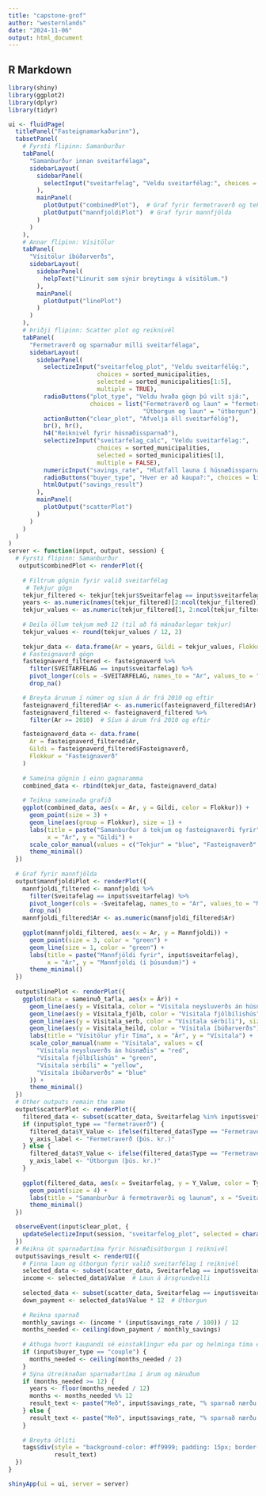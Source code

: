 ```yaml
---
title: "capstone-grof"
author: "westernlands"
date: "2024-11-06"
output: html_document
---
```


## R Markdown


```r

library(shiny)
library(ggplot2)
library(dplyr)
library(tidyr)

ui <- fluidPage(
  titlePanel("Fasteignamarkaðurinn"),
  tabsetPanel(
    # Fyrsti flipinn: Samanburður
    tabPanel(
      "Samanburður innan sveitarfélaga",
      sidebarLayout(
        sidebarPanel(
          selectInput("sveitarfelag", "Veldu sveitarfélag:", choices = unique(tekjur$Sveitarfelag))
        ),
        mainPanel(
          plotOutput("combinedPlot"),  # Graf fyrir fermetraverð og tekjur
          plotOutput("mannfjoldiPlot")  # Graf fyrir mannfjölda
        )
      )
    ),
    # Annar flipinn: Vísitölur
    tabPanel(
      "Vísitölur íbúðarverðs",
      sidebarLayout(
        sidebarPanel(
          helpText("Línurit sem sýnir breytingu á vísitölum.")
        ),
        mainPanel(
          plotOutput("linePlot")
        )
      )
    ),
    # Þriðji flipinn: Scatter plot og reiknivél
    tabPanel(
      "Fermetraverð og sparnaður milli sveitarfélaga",
      sidebarLayout(
        sidebarPanel(
          selectizeInput("sveitarfelog_plot", "Veldu sveitarfélög:",
                         choices = sorted_municipalities, 
                         selected = sorted_municipalities[1:5], 
                         multiple = TRUE),
          radioButtons("plot_type", "Veldu hvaða gögn þú vilt sjá:",
                       choices = list("Fermetraverð og laun" = "fermetraverð", 
                                      "Útborgun og laun" = "útborgun")),
          actionButton("clear_plot", "Afvelja öll sveitarfélög"),
          br(), hr(),
          h4("Reiknivél fyrir húsnæðissparnað"),
          selectizeInput("sveitarfelag_calc", "Veldu sveitarfélag:",
                         choices = sorted_municipalities, 
                         selected = sorted_municipalities[1], 
                         multiple = FALSE),
          numericInput("savings_rate", "Hlutfall launa í húsnæðissparnað (%):", value = 33, min = 1, max = 100),
          radioButtons("buyer_type", "Hver er að kaupa?:", choices = list("Einstaklingur" = "single", "Par" = "couple"), selected = "single"),
          htmlOutput("savings_result")
        ),
        mainPanel(
          plotOutput("scatterPlot") 
        )
      )
    )
  )
)
server <- function(input, output, session) {
  # Fyrsti flipinn: Samanburður
   output$combinedPlot <- renderPlot({
    
    # Filtrum gögnin fyrir valið sveitarfélag
     # Tekjur gögn
    tekjur_filtered <- tekjur[tekjur$Sveitarfelag == input$sveitarfelag, ]
    years <- as.numeric(names(tekjur_filtered)[2:ncol(tekjur_filtered)])
    tekjur_values <- as.numeric(tekjur_filtered[1, 2:ncol(tekjur_filtered)])
    
    # Deila öllum tekjum með 12 (til að fá mánaðarlegar tekjur)
    tekjur_values <- round(tekjur_values / 12, 2)
    
    tekjur_data <- data.frame(Ar = years, Gildi = tekjur_values, Flokkur = "Tekjur")
    # Fasteignaverð gögn
    fasteignaverd_filtered <- fasteignaverd %>%
      filter(SVEITARFELAG == input$sveitarfelag) %>%
      pivot_longer(cols = -SVEITARFELAG, names_to = "Ar", values_to = "Fasteignaverð") %>%
      drop_na()

    # Breyta árunum í númer og síun á ár frá 2010 og eftir
    fasteignaverd_filtered$Ar <- as.numeric(fasteignaverd_filtered$Ar)
    fasteignaverd_filtered <- fasteignaverd_filtered %>%
      filter(Ar >= 2010)  # Síun á árum frá 2010 og eftir

    fasteignaverd_data <- data.frame(
      Ar = fasteignaverd_filtered$Ar,
      Gildi = fasteignaverd_filtered$Fasteignaverð,
      Flokkur = "Fasteignaverð"
    )
    
    # Sameina gögnin í einn gagnaramma
    combined_data <- rbind(tekjur_data, fasteignaverd_data)
    
    # Teikna sameinaða grafið
    ggplot(combined_data, aes(x = Ar, y = Gildi, color = Flokkur)) +
      geom_point(size = 3) +
      geom_line(aes(group = Flokkur), size = 1) +
      labs(title = paste("Samanburður á tekjum og fasteignaverði fyrir", input$sveitarfelag),
           x = "Ár", y = "Gildi") +
      scale_color_manual(values = c("Tekjur" = "blue", "Fasteignaverð" = "skyblue")) +
      theme_minimal()
  })
  
  # Graf fyrir mannfjölda
  output$mannfjoldiPlot <- renderPlot({
    mannfjoldi_filtered <- mannfjoldi %>%
      filter(Sveitafelag == input$sveitarfelag) %>%
      pivot_longer(cols = -Sveitafelag, names_to = "Ar", values_to = "Mannfjoldi") %>%
      drop_na()
    mannfjoldi_filtered$Ar <- as.numeric(mannfjoldi_filtered$Ar)
    
    ggplot(mannfjoldi_filtered, aes(x = Ar, y = Mannfjoldi)) +
      geom_point(size = 3, color = "green") +
      geom_line(size = 1, color = "green") +
      labs(title = paste("Mannfjöldi fyrir", input$sveitarfelag),
           x = "Ár", y = "Mannfjöldi (í þúsundum)") +
      theme_minimal()
  })
  
  output$linePlot <- renderPlot({
    ggplot(data = sameinuð_tafla, aes(x = Ár)) +
      geom_line(aes(y = Vísitala, color = "Vísitala neysluverðs án húsnæðis"), size = 1) +
      geom_line(aes(y = Vísitala_fjölb, color = "Vísitala fjölbílishús"), size = 1) +
      geom_line(aes(y = Visitala_serb, color = "Vísitala sérbíli"), size = 1) +
      geom_line(aes(y = Visitala_heild, color = "Vísitala íbúðarverðs"), size = 1) +
      labs(title = "Vísitölur yfir Tíma", x = "Ár", y = "Vísitala") +
      scale_color_manual(name = "Vísitala", values = c(
        "Vísitala neysluverðs án húsnæðis" = "red",
        "Vísitala fjölbílishús" = "green",
        "Vísitala sérbíli" = "yellow",
        "Vísitala íbúðarverðs" = "blue"
      )) +
      theme_minimal()
  })
  # Other outputs remain the same
  output$scatterPlot <- renderPlot({
    filtered_data <- subset(scatter_data, Sveitarfelag %in% input$sveitarfelog_plot)
    if (input$plot_type == "fermetraverð") {
      filtered_data$Y_Value <- ifelse(filtered_data$Type == "Fermetraverð", filtered_data$Value, filtered_data$Value / 10)
      y_axis_label <- "Fermetraverð (þús. kr.)"
    } else {
      filtered_data$Y_Value <- ifelse(filtered_data$Type == "Fermetraverð", filtered_data$Value * 12, filtered_data$Value)
      y_axis_label <- "Útborgun (þús. kr.)"
    }
    
    ggplot(filtered_data, aes(x = Sveitarfelag, y = Y_Value, color = Type)) +
      geom_point(size = 4) +
      labs(title = "Samanburður á fermetraverði og launum", x = "Sveitarfélag", y = y_axis_label) +
      theme_minimal()
  })

  observeEvent(input$clear_plot, {
    updateSelectizeInput(session, "sveitarfelog_plot", selected = character(0))
  })
  # Reikna út sparnaðartíma fyrir húsnæðisútborgun í reiknivél
  output$savings_result <- renderUI({
    # Finna laun og útborgun fyrir valið sveitarfélag í reiknivél 
    selected_data <- subset(scatter_data, Sveitarfelag == input$sveitarfelag_calc & Type == "Laun")
    income <- selected_data$Value  # Laun á ársgrundvelli
    
    selected_data <- subset(scatter_data, Sveitarfelag == input$sveitarfelag_calc & Type == "Fermetraverð")
    down_payment <- selected_data$Value * 12  # Útborgun
    
    # Reikna sparnað
    monthly_savings <- (income * (input$savings_rate / 100)) / 12
    months_needed <- ceiling(down_payment / monthly_savings)
    
    # Athuga hvort kaupandi sé einstaklingur eða par og helminga tíma ef par er valið
    if (input$buyer_type == "couple") {
      months_needed <- ceiling(months_needed / 2)
    }
    # Sýna útreiknaðan sparnaðartíma í árum og mánuðum 
    if (months_needed >= 12) {
      years <- floor(months_needed / 12)
      months <- months_needed %% 12
      result_text <- paste("Með", input$savings_rate, "% sparnað nærðu útborgun fyrir 80 fm íbúð á", years, "ári og", months, "mánuðum.")
    } else {
      result_text <- paste("Með", input$savings_rate, "% sparnað nærðu útborgun á", months_needed, "mánuðum.")
    }
    
    # Breyta útliti
    tags$div(style = "background-color: #ff9999; padding: 15px; border-radius: 8px; font-weight: bold; font-size: 16px;",
             result_text)
  })
}

shinyApp(ui = ui, server = server)

```



